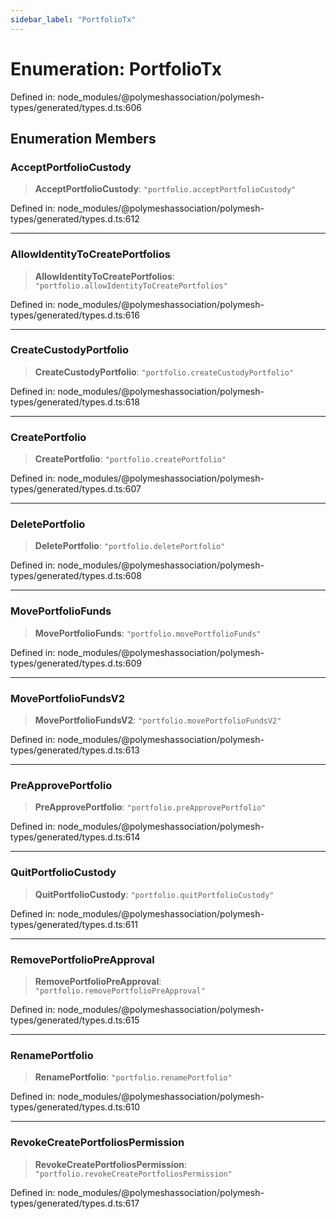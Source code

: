 ```yaml
---
sidebar_label: "PortfolioTx"
---
```


# Enumeration: PortfolioTx

Defined in: node\_modules/@polymeshassociation/polymesh-types/generated/types.d.ts:606

## Enumeration Members

### AcceptPortfolioCustody

> **AcceptPortfolioCustody**: `"portfolio.acceptPortfolioCustody"`

Defined in: node\_modules/@polymeshassociation/polymesh-types/generated/types.d.ts:612

***

### AllowIdentityToCreatePortfolios

> **AllowIdentityToCreatePortfolios**: `"portfolio.allowIdentityToCreatePortfolios"`

Defined in: node\_modules/@polymeshassociation/polymesh-types/generated/types.d.ts:616

***

### CreateCustodyPortfolio

> **CreateCustodyPortfolio**: `"portfolio.createCustodyPortfolio"`

Defined in: node\_modules/@polymeshassociation/polymesh-types/generated/types.d.ts:618

***

### CreatePortfolio

> **CreatePortfolio**: `"portfolio.createPortfolio"`

Defined in: node\_modules/@polymeshassociation/polymesh-types/generated/types.d.ts:607

***

### DeletePortfolio

> **DeletePortfolio**: `"portfolio.deletePortfolio"`

Defined in: node\_modules/@polymeshassociation/polymesh-types/generated/types.d.ts:608

***

### MovePortfolioFunds

> **MovePortfolioFunds**: `"portfolio.movePortfolioFunds"`

Defined in: node\_modules/@polymeshassociation/polymesh-types/generated/types.d.ts:609

***

### MovePortfolioFundsV2

> **MovePortfolioFundsV2**: `"portfolio.movePortfolioFundsV2"`

Defined in: node\_modules/@polymeshassociation/polymesh-types/generated/types.d.ts:613

***

### PreApprovePortfolio

> **PreApprovePortfolio**: `"portfolio.preApprovePortfolio"`

Defined in: node\_modules/@polymeshassociation/polymesh-types/generated/types.d.ts:614

***

### QuitPortfolioCustody

> **QuitPortfolioCustody**: `"portfolio.quitPortfolioCustody"`

Defined in: node\_modules/@polymeshassociation/polymesh-types/generated/types.d.ts:611

***

### RemovePortfolioPreApproval

> **RemovePortfolioPreApproval**: `"portfolio.removePortfolioPreApproval"`

Defined in: node\_modules/@polymeshassociation/polymesh-types/generated/types.d.ts:615

***

### RenamePortfolio

> **RenamePortfolio**: `"portfolio.renamePortfolio"`

Defined in: node\_modules/@polymeshassociation/polymesh-types/generated/types.d.ts:610

***

### RevokeCreatePortfoliosPermission

> **RevokeCreatePortfoliosPermission**: `"portfolio.revokeCreatePortfoliosPermission"`

Defined in: node\_modules/@polymeshassociation/polymesh-types/generated/types.d.ts:617
